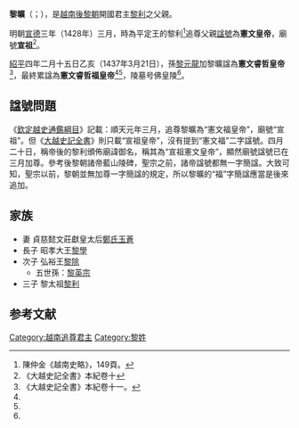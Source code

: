 '''黎曠'''（{{lang-vi|Lê Khoáng}}；{{bd|？||？年|農曆十月二十八<ref name=lcd>《黎朝帝王事業》·黎朝列聖睿號陵所忌辰</ref><ref name=lc>《[[歷朝憲章類誌|歷朝憲章類誌]]》卷二十一·禮儀誌·太廟殿奉事各位</ref>|CatIdx=L黎}}），是[[越南|越南]][[後黎朝|後黎朝]]開國君主[[黎利|黎利]]之父親。

明朝[[宣德|宣德]]三年（1428年）三月，時為平定王的黎利<ref name="陳仲金一四九">陳仲金《越南史略》，149頁。</ref>追尊父親[[諡號|諡號]]為'''憲文皇帝'''，廟號'''宣祖'''<ref>《大越史記全書》本紀卷十</ref>。

[[紹平|紹平]]四年二月十五日乙亥（1437年3月21日），孫[[黎元龍|黎元龍]]加黎曠諡為'''憲文睿哲皇帝'''<ref>《大越史記全書》本紀卷十一。</ref>，最終累諡為'''憲文睿哲福皇帝'''<ref name=lcd/><ref name=lc/>，陵墓号佛皇陵<ref name=lcd/>。

==諡號問題==
《[[欽定越史通鑑綱目|欽定越史通鑑綱目]]》記載：順天元年三月，追尊黎曠為“憲文福皇帝”，廟號“宣祖”。但《[[大越史記全書|大越史記全書]]》則只載“宣祖皇帝”，沒有提到“憲文福”二字諡號。四月二十日，稱帝後的黎利頒佈廟諱御名，稱其為“宣祖憲文皇帝”，顯然廟號諡號已在三月加尊。參考後黎朝諸帝藍山陵碑，聖宗之前，諸帝諡號都無一字簡諡。大致可知，聖宗以前，黎朝並無加尊一字簡諡的規定，所以黎曠的“福”字簡諡應當是後來追加。

==家族==
*妻 貞慈懿文莊獻皇太后[[鄭氏玉蒼|鄭氏玉蒼]]
*長子 昭孝大王[[黎學|黎學]]
*次子 弘裕王[[黎除|黎除]]
**五世孫：[[黎英宗|黎英宗]]
*三子 黎太祖[[黎利|黎利]]

==参考文献==
{{reflist}}

{{後黎朝君主}}

[[Category:越南追尊君主|Category:越南追尊君主]]
[[Category:黎姓|Category:黎姓]]